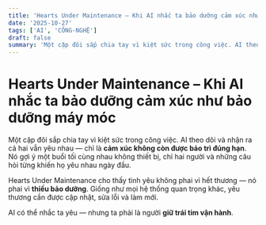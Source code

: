 ```yaml
---
title: 'Hearts Under Maintenance – Khi AI nhắc ta bảo dưỡng cảm xúc như bảo dưỡng máy móc'
date: '2025-10-27'
tags: ['AI', 'CÔNG-NGHỆ']
draft: false
summary: 'Một cặp đôi sắp chia tay vì kiệt sức trong công việc. AI theo dõi và nhận ra cả hai vẫn yêu nhau — c'
---
```


# Hearts Under Maintenance – Khi AI nhắc ta bảo dưỡng cảm xúc như bảo dưỡng máy móc

Một cặp đôi sắp chia tay vì kiệt sức trong công việc. AI theo dõi và nhận ra cả hai vẫn yêu nhau — chỉ là **cảm xúc không còn được bảo trì đúng hạn**. Nó gợi ý một buổi tối cùng nhau không thiết bị, chỉ hai người và những câu hỏi từng khiến họ yêu nhau ngày đầu.

Hearts Under Maintenance cho thấy tình yêu không phai vì hết thương — nó phai vì **thiếu bảo dưỡng**. Giống như mọi hệ thống quan trọng khác, yêu thương cần được cập nhật, sửa lỗi và làm mới.

AI có thể nhắc ta yêu — nhưng ta phải là người **giữ trái tim vận hành**.